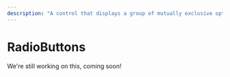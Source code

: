 ---
description: "A control that displays a group of mutually exclusive options with keyboarding and accessibility support."
---

# RadioButtons

We're still working on this, coming soon!

